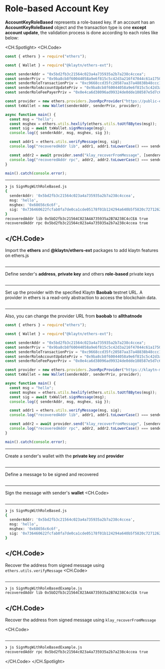 # Role-based Account Key

**AccountKeyRoleBased** represents a role-based key. If an account has an **AccountKeyRoleBased** object and the transaction type is one **except account update**, the validation process is done according to each roles like below:

<CH.Spotlight>
<CH.Code>

```js SignMsgWithRoleBased.js
const { ethers } = require("ethers");

const { Wallet } = require("@klaytn/ethers-ext");

const senderAddr = "0x5bd2fb3c21564c023a4a735935a2b7a238c4ccea";
const senderPriv = "0x9ba8cb8f60044058a9e6f815c5c42d3a216f47044c61a1750b6d29ddc7f34bda";
const senderRoleTransactionPriv = "0xc9668ccd35fc20587aa37a48838b48ccc13cf14dd74c8999dd6a480212d5f7ac";
const senderRoleAccountUpdatePriv = "0x9ba8cb8f60044058a9e6f815c5c42d3a216f47044c61a1750b6d29ddc7f34bda";
const senderRoleFeePayerPriv = "0x0e4ca6d38096ad99324de0dde108587e5d7c600165ae4cd6c2462c597458c2b8";

const provider = new ethers.providers.JsonRpcProvider("https://public-en-baobab.klaytn.net");
const txWallet = new Wallet(senderAddr, senderPriv, provider);

async function main() {
  const msg = "hello";
  const msghex = ethers.utils.hexlify(ethers.utils.toUtf8Bytes(msg));
  const sig = await txWallet.signMessage(msg);
  console.log({ senderAddr, msg, msghex, sig });

  const addr1 = ethers.utils.verifyMessage(msg, sig);
  console.log("recoveredAddr lib", addr1, addr1.toLowerCase() === senderAddr.toLowerCase());

  const addr2 = await provider.send("klay_recoverFromMessage", [senderAddr, msghex, sig, "latest"]);
  console.log("recoveredAddr rpc", addr2, addr2.toLowerCase() === senderAddr.toLowerCase());
}

main().catch(console.error);
```
---

```zsh output
❯ js SignMsgWithRoleBased.js
{
  senderAddr: '0x5bd2fb3c21564c023a4a735935a2b7a238c4ccea',
  msg: 'hello',
  msghex: '0x68656c6c6f',
  sig: '0x736460622fcfab0fa7de0ca1cde05178f01b124294a640b5f5820c7271262c6c271f1ad15f0d7b974d68eaac60d5daa1e7dd65301bbfb814beecbca1238b64121c'
}
recoveredAddr lib 0x5bD2fb3c21564C023A4A735935a2B7A238C4cCEA true
recoveredAddr rpc 0x5bd2fb3c21564c023a4a735935a2b7a238c4ccea true
```


</CH.Code>
---

Import the **ethers** and **@klaytn/ethers-ext** packages to add klaytn features on ethers.js

```js SignMsgWithRoleBased.js focus=1:3

```
---
Define sender's **address**, **private key** and others **role-based** private keys

```js SignMsgWithRoleBased.js focus=5:9

```
---
Set up the provider with the specified Klaytn **Baobab** testnet URL. A provider in ethers is a read-only abstraction to access the blockchain data.

```js SignMsgWithRoleBased.js focus=11

```
---

Also, you can change the provider URL from **baobab** to **allthatnode**

```js SignMsgWithRoleBased.js focus=11
const { ethers } = require("ethers");

const { Wallet } = require("@klaytn/ethers-ext");

const senderAddr = "0x5bd2fb3c21564c023a4a735935a2b7a238c4ccea";
const senderPriv = "0x9ba8cb8f60044058a9e6f815c5c42d3a216f47044c61a1750b6d29ddc7f34bda";
const senderRoleTransactionPriv = "0xc9668ccd35fc20587aa37a48838b48ccc13cf14dd74c8999dd6a480212d5f7ac";
const senderRoleAccountUpdatePriv = "0x9ba8cb8f60044058a9e6f815c5c42d3a216f47044c61a1750b6d29ddc7f34bda";
const senderRoleFeePayerPriv = "0x0e4ca6d38096ad99324de0dde108587e5d7c600165ae4cd6c2462c597458c2b8";

const provider = new ethers.providers.JsonRpcProvider("https://klaytn-mainnet.g.allthatnode.com/full/evm");
const txWallet = new Wallet(senderAddr, senderPriv, provider);

async function main() {
  const msg = "hello";
  const msghex = ethers.utils.hexlify(ethers.utils.toUtf8Bytes(msg));
  const sig = await txWallet.signMessage(msg);
  console.log({ senderAddr, msg, msghex, sig });

  const addr1 = ethers.utils.verifyMessage(msg, sig);
  console.log("recoveredAddr lib", addr1, addr1.toLowerCase() === senderAddr.toLowerCase());

  const addr2 = await provider.send("klay_recoverFromMessage", [senderAddr, msghex, sig, "latest"]);
  console.log("recoveredAddr rpc", addr2, addr2.toLowerCase() === senderAddr.toLowerCase());
}

main().catch(console.error);
```
---
Create a sender's wallet with the **private key** and **provider**

```js SignMsgWithRoleBased.js focus=12

```
---
Define a message to be signed and recovered
```js SignMsgWithRoleBased.js focus=15

```

---
Sign the message with sender's **wallet**
<CH.Code>
```js SignMsgWithRoleBased.js focus=16:18

```
---

```zsh output
❯ js SignMsgWithRoleBased.js
{
  senderAddr: '0x5bd2fb3c21564c023a4a735935a2b7a238c4ccea',
  msg: 'hello',
  msghex: '0x68656c6c6f',
  sig: '0x736460622fcfab0fa7de0ca1cde05178f01b124294a640b5f5820c7271262c6c271f1ad15f0d7b974d68eaac60d5daa1e7dd65301bbfb814beecbca1238b64121c'
}
```


</CH.Code>
---
Recover the address from signed message using `ethers.utils.verifyMessage`
<CH.Code>
```js SignMsgWithRoleBased.js focus=20:21

```
---
```zsh output
❯ js SignMsgWithRoleBasedExample.js
recoveredAddr lib 0x5bD2fb3c21564C023A4A735935a2B7A238C4cCEA true
```


</CH.Code>
---
Recover the address from signed message using `klay_recoverFromMessage`

<CH.Code>
```js SignMsgWithRoleBased.js focus=23:24

```
---
```zsh output
❯ js SignMsgWithRoleBasedExample.js
recoveredAddr rpc 0x5bd2fb3c21564c023a4a735935a2b7a238c4ccea true
```

</CH.Code>
</CH.Spotlight>